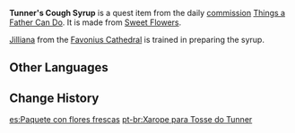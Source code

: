 {{Item Infobox
|id           = 100351
|image        = Item Parcel.png
|type         = Quest Items
|description  = Cough Syrup made from [[Sweet Flower]] that can suppress cough moderately. Due to its sweet and refreshing taste, the syrup is very popular among kids in [[Mondstadt]]. Some kids even wish they have cough so they can get the syrup.
|source1      = Given during [[Things a Father Can Do]]
}}
'''Tunner's Cough Syrup''' is a quest item from the daily [[commission]] [[Things a Father Can Do]]. It is made from [[Sweet Flower]]s.

[[Jilliana]] from the [[Favonius Cathedral]] is trained in preparing the syrup.

==Other Languages==
{{Other Languages|default_hidden = 1
|en      = Tunner's Cough Syrup
|zhs     = 特纳先生的止咳药
|zhs_rm  = Tènà Xiānshēng de Zhǐké-yào
|zht     = 特納先生的止咳藥
|zht_rm  = Tènà Xiānshēng de Zhǐké-yào
|ja      = トゥナーの咳止め薬
|ja_rm   = Tunaa no Sekidome-gusuri
|ko      = 터너 씨의 기침약
|ko_rm   = 
|es      = Jarabe para la tos de Tunner
|fr      = Remède contre la toux de Tunner
|ru      = Сироп от кашля Таннера
|th      = Tunner's Coughing Syrup
|th_rm   = 
|vi      = Thuốc ho cho ngài Tunner
|de      = Tunners Hustenmedizin
|id      = Obat Batuk Tunner
|pt      = Xarope para tosse do Tunner
}}

==Change History==
{{Change History|1.0}}

[[es:Paquete con flores frescas]]
[[pt-br:Xarope para Tosse do Tunner]]